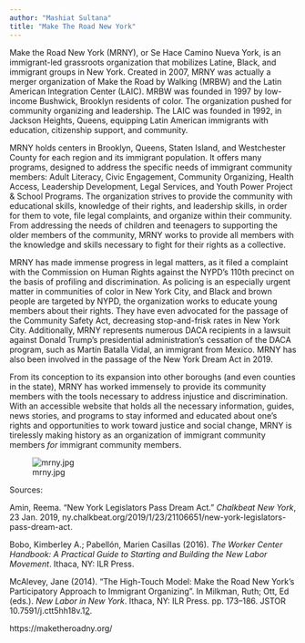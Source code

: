 ```yaml
---
author: "Mashiat Sultana"
title: "Make The Road New York"
---
```


Make the Road New York (MRNY), or Se Hace Camino Nueva York, is an immigrant-led grassroots organization that mobilizes Latine, Black, and immigrant groups in New York. Created in 2007, MRNY was actually a merger organization of Make the Road by Walking (MRBW) and the Latin American Integration Center (LAIC). MRBW was founded in 1997 by low-income Bushwick, Brooklyn residents of color. The organization pushed for community organizing and leadership. The LAIC was founded in 1992, in Jackson Heights, Queens, equipping Latin American immigrants with education, citizenship support, and community.

MRNY holds centers in Brooklyn, Queens, Staten Island, and Westchester County for each region and its immigrant population. It offers many programs, designed to address the specific needs of immigrant community members: Adult Literacy, Civic Engagement, Community Organizing, Health Access, Leadership Development, Legal Services, and Youth Power Project & School Programs. The organization strives to provide the community with educational skills, knowledge of their rights, and leadership skills, in order for them to vote, file legal complaints, and organize within their community. From addressing the needs of children and teenagers to supporting the older members of the community, MRNY works to provide all members with the knowledge and skills necessary to fight for their rights as a collective.

MRNY has made immense progress in legal matters, as it filed a complaint with the Commission on Human Rights against the NYPD’s 110th precinct on the basis of profiling and discrimination. As policing is an especially urgent matter in communities of color in New York City, and Black and brown people are targeted by NYPD, the organization works to educate young members about their rights. They have even advocated for the passage of the Community Safety Act, decreasing stop-and-frisk rates in New York City. Additionally, MRNY represents numerous DACA recipients in a lawsuit against Donald Trump’s presidential administration’s cessation of the DACA program, such as Martín Batalla Vidal, an immigrant from Mexico. MRNY has also been involved in the passage of the New York Dream Act in 2019.

From its conception to its expansion into other boroughs (and even counties in the state), MRNY has worked immensely to provide its community members with the tools necessary to address injustice and discrimination. With an accessible website that holds all the necessary information, guides, news stories, and programs to stay informed and educated about one’s rights and opportunities to work toward justice and social change, MRNY is tirelessly making history as an organization of immigrant community members *for* immigrant community members.

![mrny.jpg](Make%20The%20Road%20New%20York%20235d19855c674da8b65ad7359a791a07/mrny.jpg)

Sources:

Amin, Reema. “New York Legislators Pass Dream Act.” *Chalkbeat New York*, 23 Jan. 2019, ny.chalkbeat.org/2019/1/23/21106651/new-york-legislators-pass-dream-act.

Bobo, Kimberley A.; Pabellón, Marien Casillas (2016). *The Worker Center Handbook: A Practical Guide to Starting and Building the New Labor Movement*. Ithaca, NY: ILR Press.

McAlevey, Jane (2014). "The High-Touch Model: Make the Road New York's Participatory Approach to Immigrant Organizing". In Milkman, Ruth; Ott, Ed (eds.). *New Labor in New York*. Ithaca, NY: ILR Press. pp. 173–186. JSTOR 10.7591/j.ctt5hh18v.1[2](https://www.jstor.org/stable/10.7591/j.ctt5hh18v.12).

https://maketheroadny.org/